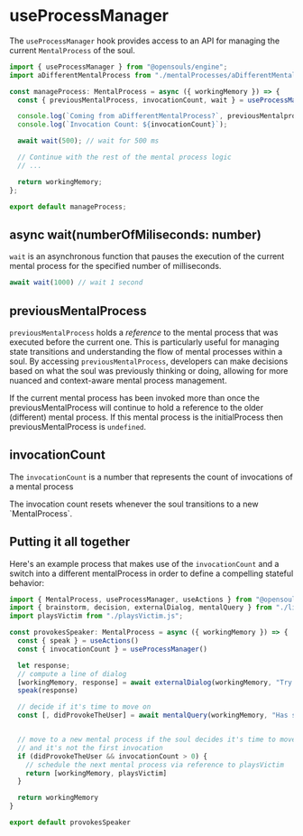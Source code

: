 # useProcessManager

The `useProcessManager` hook provides access to an API for managing the current `MentalProcess` of the soul.

```typescript filename="exampleProcess.ts" {1,5}
import { useProcessManager } from "@opensouls/engine";
import aDifferentMentalProcess from "./mentalProcesses/aDifferentMentalProcess"

const manageProcess: MentalProcess = async ({ workingMemory }) => {
  const { previousMentalProcess, invocationCount, wait } = useProcessManager();

  console.log(`Coming from aDifferentMentalProcess?`, previousMentalprocess === aDifferentMentalProcess);
  console.log(`Invocation Count: ${invocationCount}`);

  await wait(500); // wait for 500 ms

  // Continue with the rest of the mental process logic
  // ...

  return workingMemory;
};

export default manageProcess;
```

## async wait(numberOfMiliseconds: number)

`wait` is an asynchronous function that pauses the execution of the current mental process
for the specified number of milliseconds.

```javascript
await wait(1000) // wait 1 second
```

## previousMentalProcess

`previousMentalProcess` holds a _reference_ to the mental process that was executed before the current one. This is particularly useful for managing state transitions and understanding the flow of mental processes within a soul. By accessing `previousMentalProcess`, developers can make decisions based on what the soul was previously thinking or doing, allowing for more nuanced and context-aware mental process management.

If the current mental process has been invoked more than once the previousMentalProcess will continue to hold a reference to the older (different) mental process. If this mental process is the initialProcess then previousMentalProcess is `undefined`.

## invocationCount

The `invocationCount` is a number that represents the count of invocations of a mental process

 
<Callout type="info" emoji="ℹ️">
The invocation count resets whenever the soul transitions to a new `MentalProcess`.
</Callout>

## Putting it all together

Here's an example process that makes use of the `invocationCount` and a switch into a different mentalProcess in order to define a compelling stateful behavior:

```javascript filename="provokesSpeaker.js"
import { MentalProcess, useProcessManager, useActions } from "@opensouls/engine";
import { brainstorm, decision, externalDialog, mentalQuery } from "./lib/cognitiveSteps.js";
import playsVictim from "./playsVictim.js";

const provokesSpeaker: MentalProcess = async ({ workingMemory }) => {
  const { speak } = useActions()
  const { invocationCount } = useProcessManager()

  let response;
  // compute a line of dialog
  [workingMemory, response] = await externalDialog(workingMemory, "Try to provoke the speaker")
  speak(response)

  // decide if it's time to move on
  const [, didProvokeTheUser] = await mentalQuery(workingMemory, "Has samantha successfully provoked the speaker?")


  // move to a new mental process if the soul decides it's time to move on
  // and it's not the first invocation
  if (didProvokeTheUser && invocationCount > 0) {
    // schedule the next mental process via reference to playsVictim
    return [workingMemory, playsVictim]
  }

  return workingMemory
}

export default provokesSpeaker
```
